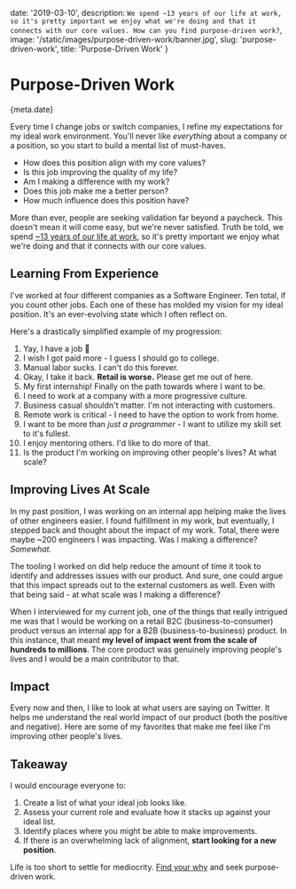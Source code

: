 

date: '2019-03-10',
description: `We spend ~13 years of our life at work, so it's pretty important we enjoy what we're doing and that it connects with our core values. How can you find purpose-driven work?`,
image: '/static/images/purpose-driven-work/banner.jpg',
slug: 'purpose-driven-work',
title: 'Purpose-Driven Work'
}


# Purpose-Driven Work

<Date>{meta.date}</Date>

Every time I change jobs or switch companies, I refine my expectations for my ideal work environment.
You'll never like _everything_ about a company or a position, so you start to build a mental list of must-haves.

-   How does this position align with my <Link slug="blog/benefits-i-care-about-in-2019" title="Benefits I Care About in 2019" >core values</Link>?
-   Is this job improving the quality of my life?
-   Am I making a difference with my work?
-   Does this job make me a better person?
-   How much influence does this position have?

More than ever, people are seeking validation far beyond a paycheck. This doesn't mean it will come easy, but we're never satisfied. Truth be told, we spend [~13 years of our life at work](https://www.huffingtonpost.com.au/2017/10/18/weve-broken-down-your-entire-life-into-years-spent-doing-tasks_a_23248153/),
so it's pretty important we enjoy what we're doing and that it connects with our core values.

## Learning From Experience

I've worked at four different companies as a Software Engineer. Ten total, if you count other jobs. Each one of these has molded my
vision for my ideal position. It's an ever-evolving state which I often reflect on.

Here's a drastically simplified example of my progression:

1. Yay, I have a job 🎉
1. I wish I got paid more - I guess I should go to college.
1. Manual labor sucks. I can't do this forever.
1. Okay, I take it back. **Retail is worse.** Please get me out of here.
1. My first internship! Finally on the path towards where I want to be.
1. I need to work at a company with a more progressive culture.
1. Business casual shouldn't matter. I'm not interacting with customers.
1. Remote work is critical - I need to have the option to work from home.
1. I want to be more than _just a programmer_ - I want to utilize my skill set to it's fullest.
1. I enjoy mentoring others. I'd like to do more of that.
1. Is the product I'm working on improving other people's lives? At what scale?

## Improving Lives At Scale

In my past position, I was working on an internal app helping make the lives of other engineers easier.
I found fulfillment in my work, but eventually, I stepped back and thought about the impact of my work. Total,
there were maybe ~200 engineers I was impacting. Was I making a difference? _Somewhat._

The tooling I worked on did help reduce
the amount of time it took to identify and addresses issues with our product. And sure, one could argue that this impact spreads
out to the external customers as well. Even with that being said - at what scale was I making a difference?

When I interviewed for my current job, one of the things that really intrigued me was that I would be working on
a retail B2C (business-to-consumer) product versus an internal app for a B2B (business-to-business) product. In this instance, that meant
**my level of impact went from the scale of hundreds to millions**. The core product was genuinely improving people's lives and I
would be a main contributor to that.

## Impact

Every now and then, I like to look at what users are saying on Twitter. It helps me understand the real world impact
of our product (both the positive and negative). Here are some of my favorites that make me feel like I'm improving other people's lives.

<Tweet id='1099774196706693120' />
<Tweet id='1063532477925548033' />
<Tweet id='1027159811702575109' />
<Tweet id='937838382004219906' />
<Tweet id='875144802228162560' />
<Tweet id='833126768437506048' />
<Tweet id='826073126723317761' />
<Tweet id='815694697557610496' />

## Takeaway

I would encourage everyone to:

1. Create a list of what your ideal job looks like.
1. Assess your current role and evaluate how it stacks up against your ideal list.
1. Identify places where you might be able to make improvements.
1. If there is an overwhelming lack of alignment, **start looking for a new position**.

Life is too short to settle for mediocrity. [Find your why](https://www.amazon.com/Find-Your-Why-Practical-Discovering/dp/0143111728) and seek purpose-driven work.
